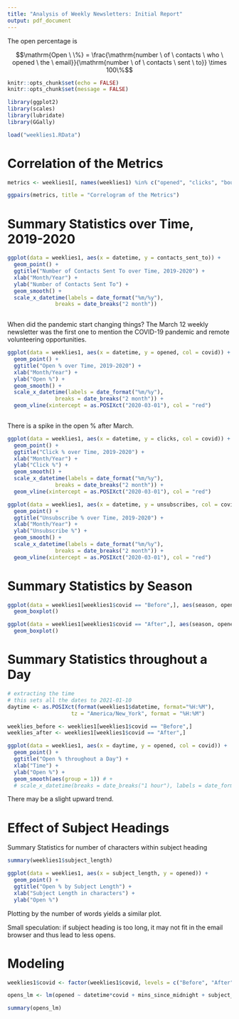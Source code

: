 ```yaml
---
title: "Analysis of Weekly Newsletters: Initial Report"
output: pdf_document
---
```


The open percentage is 

$$\mathrm{Open \ \%} = \frac{\mathrm{number \ of \ contacts \ who \ opened \ the \ email}}{\mathrm{number \ of \ contacts \ sent \ to}} \times 100\%$$

```r
knitr::opts_chunk$set(echo = FALSE)
knitr::opts_chunk$set(message = FALSE)
```

```r
library(ggplot2)
library(scales)
library(lubridate)
library(GGally)
```

```r
load("weeklies1.RData")
```

# Correlation of the Metrics

```r
metrics <- weeklies1[, names(weeklies1) %in% c("opened", "clicks", "bounces", "unsubscribes")]
```

```r
ggpairs(metrics, title = "Correlogram of the Metrics")
```




# Summary Statistics over Time, 2019-2020

```r
ggplot(data = weeklies1, aes(x = datetime, y = contacts_sent_to)) + 
  geom_point() + 
  ggtitle("Number of Contacts Sent To over Time, 2019-2020") + 
  xlab("Month/Year") +
  ylab("Number of Contacts Sent To") +
  geom_smooth() +
  scale_x_datetime(labels = date_format("%m/%y"), 
               breaks = date_breaks("2 month"))
  
```

When did the pandemic start changing things? The March 12 weekly newsletter was the first one to mention the COVID-19 pandemic and remote volunteering opportunities. 

```r
ggplot(data = weeklies1, aes(x = datetime, y = opened, col = covid)) + 
  geom_point() + 
  ggtitle("Open % over Time, 2019-2020") + 
  xlab("Month/Year") +
  ylab("Open %") +
  geom_smooth() +
  scale_x_datetime(labels = date_format("%m/%y"), 
               breaks = date_breaks("2 month")) + 
  geom_vline(xintercept = as.POSIXct("2020-03-01"), col = "red")
  
```

There is a spike in the open % after March. 



```r
ggplot(data = weeklies1, aes(x = datetime, y = clicks, col = covid)) + 
  geom_point() + 
  ggtitle("Click % over Time, 2019-2020") + 
  xlab("Month/Year") +
  ylab("Click %") +
  geom_smooth() +
  scale_x_datetime(labels = date_format("%m/%y"), 
               breaks = date_breaks("2 month")) + 
  geom_vline(xintercept = as.POSIXct("2020-03-01"), col = "red")
```



```r
ggplot(data = weeklies1, aes(x = datetime, y = unsubscribes, col = covid)) + 
  geom_point() + 
  ggtitle("Unsubscribe % over Time, 2019-2020") + 
  xlab("Month/Year") +
  ylab("Unsubscribe %") +
  geom_smooth() +
  scale_x_datetime(labels = date_format("%m/%y"), 
               breaks = date_breaks("2 month")) + 
  geom_vline(xintercept = as.POSIXct("2020-03-01"), col = "red")
```



# Summary Statistics by Season

```r
ggplot(data = weeklies1[weeklies1$covid == "Before",], aes(season, opened)) + 
  geom_boxplot()
```

```r
ggplot(data = weeklies1[weeklies1$covid == "After",], aes(season, opened)) + 
  geom_boxplot()
```



# Summary Statistics throughout a Day

```r
# extracting the time
# this sets all the dates to 2021-01-10
daytime <- as.POSIXct(format(weeklies1$datetime, format="%H:%M"),
                    tz = "America/New_York", format = "%H:%M")
```

```r
weeklies_before <- weeklies1[weeklies1$covid == "Before",]
weeklies_after <- weeklies1[weeklies1$covid == "After",]
```

<!-- ```{r} -->
<!-- ggplot(data = weeklies_after, aes(x = mins_since_midnight, y = opened)) +  -->
<!--   geom_point() +  -->
<!--   ggtitle("Open % throughout a Day") +  -->
<!--   xlab("Time") + -->
<!--   ylab("Open %") + -->
<!--   geom_smooth() #+ -->
<!--   #scale_x_datetime(labels = date_format("%m/%y"),  -->
<!--                #breaks = date_breaks("2 month")) -->
<!-- ``` -->

```r
ggplot(data = weeklies1, aes(x = daytime, y = opened, col = covid)) + 
  geom_point() + 
  ggtitle("Open % throughout a Day") + 
  xlab("Time") +
  ylab("Open %") +
  geom_smooth(aes(group = 1)) # +
  # scale_x_datetime(breaks = date_breaks("1 hour"), labels = date_format("%H:%M"))
```

There may be a slight upward trend. 



# Effect of Subject Headings

Summary Statistics for number of characters within subject heading

```r
summary(weeklies1$subject_length)
```

```r
ggplot(data = weeklies1, aes(x = subject_length, y = opened)) + 
  geom_point() + 
  ggtitle("Open % by Subject Length") + 
  xlab("Subject Length in characters") +
  ylab("Open %")
```

<!-- ```{r} -->
<!-- ggplot(data = weeklies1, aes(x = subject_num_words, y = opened)) +  -->
<!--   geom_point() +  -->
<!--   ggtitle("Open % by Number of Words in Subject") +  -->
<!--   xlab("Number of Words in Subject") + -->
<!--   ylab("Open %") -->
<!-- ``` -->

Plotting by the number of words yields a similar plot. 

Small speculation: if subject heading is too long, it may not fit in the email browser and thus lead to less opens. 



# Modeling

```r
weeklies1$covid <- factor(weeklies1$covid, levels = c("Before", "After"))
```

```r
opens_lm <- lm(opened ~ datetime*covid + mins_since_midnight + subject_length, data = weeklies1)
```

```r
summary(opens_lm)
```



<!-- Repeat for monthly donor newsletters -->




